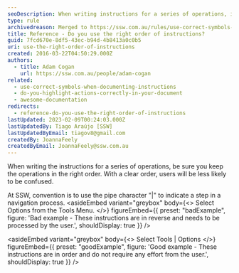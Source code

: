 ```yaml
---
seoDescription: When writing instructions for a series of operations, it's crucial to maintain the correct order to prevent user confusion.
type: rule
archivedreason: Merged to https://ssw.com.au/rules/use-correct-symbols-when-documenting-instructions/
title: Reference - Do you use the right order of instructions?
guid: 7fcd670e-8df5-43ec-b94d-4b8413a0c0b5
uri: use-the-right-order-of-instructions
created: 2016-03-22T04:50:29.000Z
authors:
  - title: Adam Cogan
    url: https://ssw.com.au/people/adam-cogan
related:
  - use-correct-symbols-when-documenting-instructions
  - do-you-highlight-actions-correctly-in-your-document
  - awesome-documentation
redirects:
  - reference-do-you-use-the-right-order-of-instructions
lastUpdated: 2023-02-09T00:24:03.000Z
lastUpdatedBy: Tiago Araújo [SSW]
lastUpdatedByEmail: tiagov8@gmail.com
createdBy: JoannaFeely
createdByEmail: JoannaFeely@ssw.com.au
---
```


When writing the instructions for a series of operations, be sure you keep the operations in the right order. With a clear order, users will be less likely to be confused.

At SSW, convention is to use the pipe character "|" to indicate a step in a navigation process.
<asideEmbed
  variant="greybox"
  body={<>
    Select Options from the Tools Menu.
  </>}
  figureEmbed={{
    preset: "badExample",
    figure: 'Bad example - These instructions are in reverse and needs to be processed by the user.',
    shouldDisplay: true
  }}
/>

<asideEmbed
  variant="greybox"
  body={<>
    Select Tools | Options
  </>}
  figureEmbed={{
    preset: "goodExample",
    figure: 'Good example - These instructions are in order and do not require any effort from the user.',
    shouldDisplay: true
  }}
/>
